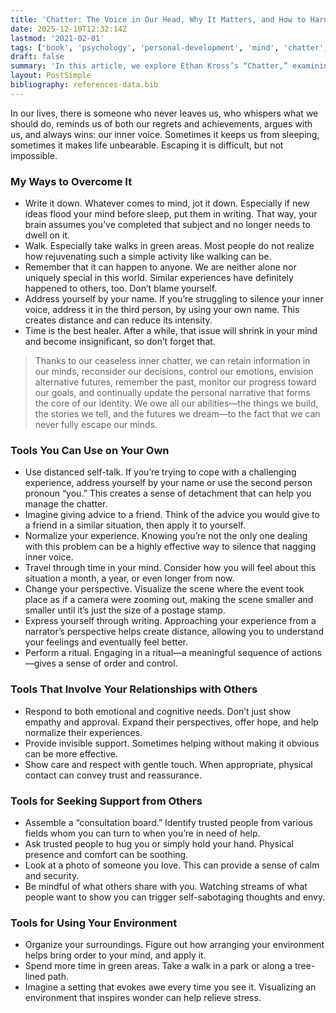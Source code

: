 ```yaml
---
title: 'Chatter: The Voice in Our Head, Why It Matters, and How to Harness It - Ethan Kross'
date: 2025-12-10T12:32:14Z
lastmod: '2021-02-01'
tags: ['book', 'psychology', 'personal-development', 'mind', 'chatter', 'ethan-kross']
draft: false
summary: 'In this article, we explore Ethan Kross’s “Chatter,” examining the nagging inner voice in our minds, its effects on our lives, and strategies for taming it.'
layout: PostSimple
bibliography: references-data.bib
---
```


In our lives, there is someone who never leaves us, who whispers what we should do, reminds us of both our regrets and achievements, argues with us, and always wins: our inner voice. Sometimes it keeps us from sleeping, sometimes it makes life unbearable. Escaping it is difficult, but not impossible.

### My Ways to Overcome It

- Write it down. Whatever comes to mind, jot it down. Especially if new ideas flood your mind before sleep, put them in writing. That way, your brain assumes you’ve completed that subject and no longer needs to dwell on it.
- Walk. Especially take walks in green areas. Most people do not realize how rejuvenating such a simple activity like walking can be.
- Remember that it can happen to anyone. We are neither alone nor uniquely special in this world. Similar experiences have definitely happened to others, too. Don’t blame yourself.
- Address yourself by your name. If you’re struggling to silence your inner voice, address it in the third person, by using your own name. This creates distance and can reduce its intensity.
- Time is the best healer. After a while, that issue will shrink in your mind and become insignificant, so don’t forget that.

> Thanks to our ceaseless inner chatter, we can retain information in our minds, reconsider our decisions, control our emotions, envision alternative futures, remember the past, monitor our progress toward our goals, and continually update the personal narrative that forms the core of our identity. We owe all our abilities—the things we build, the stories we tell, and the futures we dream—to the fact that we can never fully escape our minds.

### Tools You Can Use on Your Own

- Use distanced self-talk. If you’re trying to cope with a challenging experience, address yourself by your name or use the second person pronoun “you.” This creates a sense of detachment that can help you manage the chatter.
- Imagine giving advice to a friend. Think of the advice you would give to a friend in a similar situation, then apply it to yourself.
- Normalize your experience. Knowing you’re not the only one dealing with this problem can be a highly effective way to silence that nagging inner voice.
- Travel through time in your mind. Consider how you will feel about this situation a month, a year, or even longer from now.
- Change your perspective. Visualize the scene where the event took place as if a camera were zooming out, making the scene smaller and smaller until it’s just the size of a postage stamp.
- Express yourself through writing. Approaching your experience from a narrator’s perspective helps create distance, allowing you to understand your feelings and eventually feel better.
- Perform a ritual. Engaging in a ritual—a meaningful sequence of actions—gives a sense of order and control.

### Tools That Involve Your Relationships with Others

- Respond to both emotional and cognitive needs. Don’t just show empathy and approval. Expand their perspectives, offer hope, and help normalize their experiences.
- Provide invisible support. Sometimes helping without making it obvious can be more effective.
- Show care and respect with gentle touch. When appropriate, physical contact can convey trust and reassurance.

### Tools for Seeking Support from Others

- Assemble a “consultation board.” Identify trusted people from various fields whom you can turn to when you’re in need of help.
- Ask trusted people to hug you or simply hold your hand. Physical presence and comfort can be soothing.
- Look at a photo of someone you love. This can provide a sense of calm and security.
- Be mindful of what others share with you. Watching streams of what people want to show you can trigger self-sabotaging thoughts and envy.

### Tools for Using Your Environment

- Organize your surroundings. Figure out how arranging your environment helps bring order to your mind, and apply it.
- Spend more time in green areas. Take a walk in a park or along a tree-lined path.
- Imagine a setting that evokes awe every time you see it. Visualizing an environment that inspires wonder can help relieve stress.
